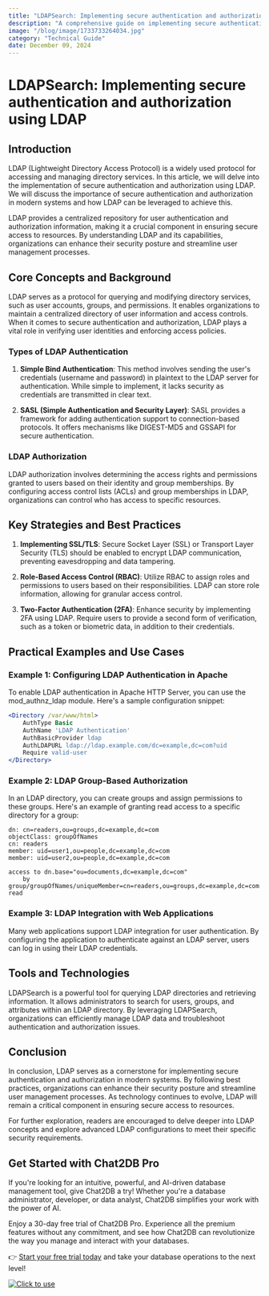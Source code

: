 ```yaml
---
title: "LDAPSearch: Implementing secure authentication and authorization using LDAP"
description: "A comprehensive guide on implementing secure authentication and authorization using LDAP with detailed examples and best practices."
image: "/blog/image/1733733264034.jpg"
category: "Technical Guide"
date: December 09, 2024
---
```


# LDAPSearch: Implementing secure authentication and authorization using LDAP

## Introduction
LDAP (Lightweight Directory Access Protocol) is a widely used protocol for accessing and managing directory services. In this article, we will delve into the implementation of secure authentication and authorization using LDAP. We will discuss the importance of secure authentication and authorization in modern systems and how LDAP can be leveraged to achieve this.

LDAP provides a centralized repository for user authentication and authorization information, making it a crucial component in ensuring secure access to resources. By understanding LDAP and its capabilities, organizations can enhance their security posture and streamline user management processes.

## Core Concepts and Background
LDAP serves as a protocol for querying and modifying directory services, such as user accounts, groups, and permissions. It enables organizations to maintain a centralized directory of user information and access controls. When it comes to secure authentication and authorization, LDAP plays a vital role in verifying user identities and enforcing access policies.

### Types of LDAP Authentication
1. **Simple Bind Authentication**: This method involves sending the user's credentials (username and password) in plaintext to the LDAP server for authentication. While simple to implement, it lacks security as credentials are transmitted in clear text.

2. **SASL (Simple Authentication and Security Layer)**: SASL provides a framework for adding authentication support to connection-based protocols. It offers mechanisms like DIGEST-MD5 and GSSAPI for secure authentication.

### LDAP Authorization
LDAP authorization involves determining the access rights and permissions granted to users based on their identity and group memberships. By configuring access control lists (ACLs) and group memberships in LDAP, organizations can control who has access to specific resources.

## Key Strategies and Best Practices
1. **Implementing SSL/TLS**: Secure Socket Layer (SSL) or Transport Layer Security (TLS) should be enabled to encrypt LDAP communication, preventing eavesdropping and data tampering.

2. **Role-Based Access Control (RBAC)**: Utilize RBAC to assign roles and permissions to users based on their responsibilities. LDAP can store role information, allowing for granular access control.

3. **Two-Factor Authentication (2FA)**: Enhance security by implementing 2FA using LDAP. Require users to provide a second form of verification, such as a token or biometric data, in addition to their credentials.

## Practical Examples and Use Cases
### Example 1: Configuring LDAP Authentication in Apache
To enable LDAP authentication in Apache HTTP Server, you can use the mod_authnz_ldap module. Here's a sample configuration snippet:
```apache
<Directory /var/www/html>
    AuthType Basic
    AuthName 'LDAP Authentication'
    AuthBasicProvider ldap
    AuthLDAPURL ldap://ldap.example.com/dc=example,dc=com?uid
    Require valid-user
</Directory>
```

### Example 2: LDAP Group-Based Authorization
In an LDAP directory, you can create groups and assign permissions to these groups. Here's an example of granting read access to a specific directory for a group:
```ldif
dn: cn=readers,ou=groups,dc=example,dc=com
objectClass: groupOfNames
cn: readers
member: uid=user1,ou=people,dc=example,dc=com
member: uid=user2,ou=people,dc=example,dc=com

access to dn.base="ou=documents,dc=example,dc=com"
    by group/groupOfNames/uniqueMember=cn=readers,ou=groups,dc=example,dc=com read
```

### Example 3: LDAP Integration with Web Applications
Many web applications support LDAP integration for user authentication. By configuring the application to authenticate against an LDAP server, users can log in using their LDAP credentials.

## Tools and Technologies
LDAPSearch is a powerful tool for querying LDAP directories and retrieving information. It allows administrators to search for users, groups, and attributes within an LDAP directory. By leveraging LDAPSearch, organizations can efficiently manage LDAP data and troubleshoot authentication and authorization issues.

## Conclusion
In conclusion, LDAP serves as a cornerstone for implementing secure authentication and authorization in modern systems. By following best practices, organizations can enhance their security posture and streamline user management processes. As technology continues to evolve, LDAP will remain a critical component in ensuring secure access to resources.

For further exploration, readers are encouraged to delve deeper into LDAP concepts and explore advanced LDAP configurations to meet their specific security requirements.

## Get Started with Chat2DB Pro

If you're looking for an intuitive, powerful, and AI-driven database management tool, give Chat2DB a try! Whether you're a database administrator, developer, or data analyst, Chat2DB simplifies your work with the power of AI.

Enjoy a 30-day free trial of Chat2DB Pro. Experience all the premium features without any commitment, and see how Chat2DB can revolutionize the way you manage and interact with your databases.

👉 [Start your free trial today](https://chat2db.ai/pricing) and take your database operations to the next level!


[![Click to use](/image/blog/bg/chat2db.jpg)](https://chat2db.ai/)
